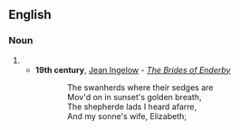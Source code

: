 ==English==

===Noun===
{{en-noun}}

# {{obsolete spelling of|shepherd}}
#*'''19th century''', [[w:Jean Ingelow|Jean Ingelow]] - ''[[s:The Brides of Enderby|The Brides of Enderby]]''
#::The swanherds where their sedges are
#::Mov'd on in sunset's golden breath,
#::The shepherde lads I heard afarre,
#::And my sonne's wife, Elizabeth;